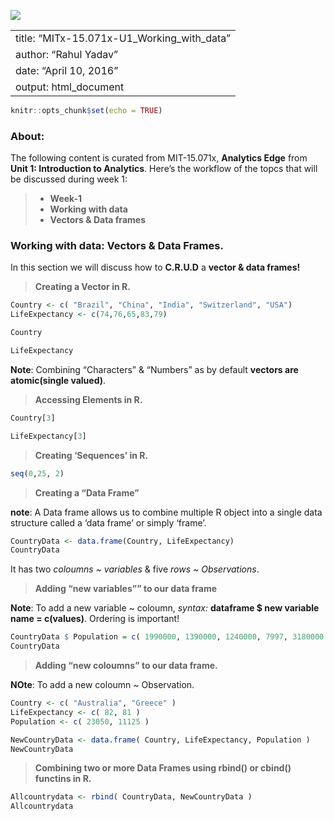![](C:\Users\pySag\OneDrive\Pictures\Camera Roll\cuteBanner.jpg)

---
title: "MITx-15.071x-U1_Working_with_data"
author: "Rahul Yadav"
date: "April 10, 2016"
output: html_document
---

```{r setup, include=FALSE}
knitr::opts_chunk$set(echo = TRUE)
```


### About:

The following content is curated from MIT-15.071x, __Analytics Edge__ from __Unit 1: Introduction to Analytics__. Here's the workflow of the topcs that will be discussed during week 1:



> * __Week-1__
    + __Working with data__
        + __Vectors & Data frames__



### Working with data: Vectors & Data Frames.

In this section we will discuss how to __C.R.U.D__ a __vector & data frames!__



> __Creating a Vector in R.__

```{r tidy = FALSE}
Country <- c( "Brazil", "China", "India", "Switzerland", "USA")
LifeExpectancy <- c(74,76,65,83,79)

Country

LifeExpectancy
```
__Note__: Combining "Characters" & "Numbers" as by default __vectors are atomic(single valued)__.

> __Accessing Elements in R.__

```{r}
Country[3]

LifeExpectancy[3]
```

> __Creating 'Sequences' in R.__

```{r}
seq(0,25, 2)
```

> __Creating a "Data Frame"__

__note__: A Data frame allows us to combine multiple R object into a single data structure called a 'data frame' or simply 'frame'.

```{r}
CountryData <- data.frame(Country, LifeExpectancy)
CountryData
```

It has two _coloumns ~ variables_ & five _rows ~ Observations_.

> __Adding "new variables"" to our data frame__

__Note__: To add a new variable ~ coloumn, _syntax:_ __dataframe $ new variable name = c(values)__.
Ordering is important!

```{r}
CountryData $ Population = c( 1990000, 1390000, 1240000, 7997, 3180000 )
CountryData
```

> __Adding "new coloumns" to our data frame.__

__NOte__: To add a new coloumn ~ Observation.

```{r}
Country <- c( "Australia", "Greece" )
LifeExpectancy <- c( 82, 81 )
Population <- c( 23050, 11125 )

NewCountryData <- data.frame( Country, LifeExpectancy, Population )
NewCountryData
```

> __Combining two or more Data Frames using rbind() or cbind() functins in R.__

```{r}
Allcountrydata <- rbind( CountryData, NewCountryData )
Allcountrydata
```
